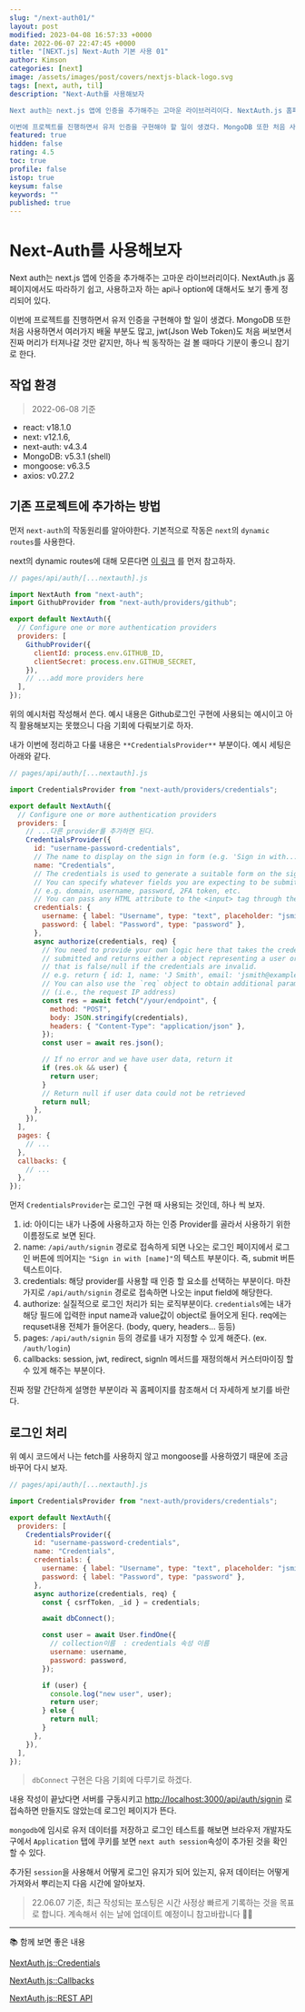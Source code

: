 ```yaml
---
slug: "/next-auth01/"
layout: post
modified: 2023-04-08 16:57:33 +0000
date: 2022-06-07 22:47:45 +0000
title: "[NEXT.js] Next-Auth 기본 사용 01"
author: Kimson
categories: [next]
image: /assets/images/post/covers/nextjs-black-logo.svg
tags: [next, auth, til]
description: "Next-Auth를 사용해보자

Next auth는 next.js 앱에 인증을 추가해주는 고마운 라이브러리이다. NextAuth.js 홈페이지에서도 따라하기 쉽고, 사용하고자 하는 api나 option에 대해서도 보기 좋게 정리되어 있다.

이번에 프로젝트를 진행하면서 유저 인증을 구현해야 할 일이 생겼다. MongoDB 또한 처음 사용하면서 여러가지 배울 부분도 많고, jwt(Json Web Token)도 처음 써보면서 진짜 머리가 터져나갈 것만 같지만, 하나 씩 동작하는 걸 볼 때마다 기분이 좋으니 참기로 한다."
featured: true
hidden: false
rating: 4.5
toc: true
profile: false
istop: true
keysum: false
keywords: ""
published: true
---
```


# Next-Auth를 사용해보자

Next auth는 next.js 앱에 인증을 추가해주는 고마운 라이브러리이다. NextAuth.js 홈페이지에서도 따라하기 쉽고, 사용하고자 하는 api나 option에 대해서도 보기 좋게 정리되어 있다.

이번에 프로젝트를 진행하면서 유저 인증을 구현해야 할 일이 생겼다. MongoDB 또한 처음 사용하면서 여러가지 배울 부분도 많고, jwt(Json Web Token)도 처음 써보면서 진짜 머리가 터져나갈 것만 같지만, 하나 씩 동작하는 걸 볼 때마다 기분이 좋으니 참기로 한다.

## 작업 환경

> 2022-06-08 기준

- react: v18.1.0
- next: v12.1.6,
- next-auth: v4.3.4
- MongoDB: v5.3.1 (shell)
- mongoose: v6.3.5
- axios: v0.27.2

## 기존 프로젝트에 추가하는 방법

먼저 `next-auth`의 작동원리를 알아야한다. 기본적으로 작동은 `next`의 `dynamic routes`를 사용한다.

next의 dynamic routes에 대해 모른다면 [이 링크](https://nextjs.org/docs/routing/dynamic-routes) 를 먼저 참고하자.

```jsx
// pages/api/auth/[...nextauth].js

import NextAuth from "next-auth";
import GithubProvider from "next-auth/providers/github";

export default NextAuth({
  // Configure one or more authentication providers
  providers: [
    GithubProvider({
      clientId: process.env.GITHUB_ID,
      clientSecret: process.env.GITHUB_SECRET,
    }),
    // ...add more providers here
  ],
});
```

위의 예시처럼 작성해서 쓴다. 예시 내용은 Github로그인 구현에 사용되는 예시이고 아직 활용해보지는 못했으니 다음 기회에 다뤄보기로 하자.

내가 이번에 정리하고 다룰 내용은 `**CredentialsProvider**` 부분이다. 예시 세팅은 아래와 같다.

```jsx
// pages/api/auth/[...nextauth].js

import CredentialsProvider from "next-auth/providers/credentials";

export default NextAuth({
  // Configure one or more authentication providers
  providers: [
    // ...다른 provider를 추가하면 된다.
    CredentialsProvider({
      id: "username-password-credentials",
      // The name to display on the sign in form (e.g. 'Sign in with...')
      name: "Credentials",
      // The credentials is used to generate a suitable form on the sign in page.
      // You can specify whatever fields you are expecting to be submitted.
      // e.g. domain, username, password, 2FA token, etc.
      // You can pass any HTML attribute to the <input> tag through the object.
      credentials: {
        username: { label: "Username", type: "text", placeholder: "jsmith" },
        password: { label: "Password", type: "password" },
      },
      async authorize(credentials, req) {
        // You need to provide your own logic here that takes the credentials
        // submitted and returns either a object representing a user or value
        // that is false/null if the credentials are invalid.
        // e.g. return { id: 1, name: 'J Smith', email: 'jsmith@example.com' }
        // You can also use the `req` object to obtain additional parameters
        // (i.e., the request IP address)
        const res = await fetch("/your/endpoint", {
          method: "POST",
          body: JSON.stringify(credentials),
          headers: { "Content-Type": "application/json" },
        });
        const user = await res.json();

        // If no error and we have user data, return it
        if (res.ok && user) {
          return user;
        }
        // Return null if user data could not be retrieved
        return null;
      },
    }),
  ],
  pages: {
    // ...
  },
  callbacks: {
    // ...
  },
});
```

먼저 `CredentialsProvider`는 로그인 구현 때 사용되는 것인데, 하나 씩 보자.

1. id: 아이디는 내가 나중에 사용하고자 하는 인증 Provider를 골라서 사용하기 위한 이름정도로 보면 된다.
2. name: `/api/auth/signin` 경로로 접속하게 되면 나오는 로그인 페이지에서 로그인 버튼에 띄어지는 `"Sign in with [name]"`의 텍스트 부분이다. 즉, submit 버튼 텍스트이다.
3. credentials: 해당 provider를 사용할 때 인증 할 요소를 선택하는 부분이다. 마찬가지로 `/api/auth/signin` 경로로 접속하면 나오는 input field에 해당한다.
4. authorize: 실질적으로 로그인 처리가 되는 로직부분이다. `credentials`에는 내가 해당 필드에 입력한 input name과 value값이 object로 들어오게 된다. req에는 requset내용 전체가 들어온다. (body, query, headers... 등등)
5. pages: `/api/auth/signin` 등의 경로를 내가 지정할 수 있게 해준다. (ex. `/auth/login`)
6. callbacks: session, jwt, redirect, signIn 메서드를 재정의해서 커스터마이징 할 수 있게 해주는 부분이다.

진짜 정말 간단하게 설명한 부분이라 꼭 홈페이지를 참조해서 더 자세하게 보기를 바란다.

## 로그인 처리

위 예시 코드에서 나는 fetch를 사용하지 않고 mongoose를 사용하였기 때문에 조금 바꾸어 다시 보자.

```jsx
// pages/api/auth/[...nextauth].js

import CredentialsProvider from "next-auth/providers/credentials";

export default NextAuth({
  providers: [
    CredentialsProvider({
      id: "username-password-credentials",
      name: "Credentials",
      credentials: {
        username: { label: "Username", type: "text", placeholder: "jsmith" },
        password: { label: "Password", type: "password" },
      },
      async authorize(credentials, req) {
        const { csrfToken, _id } = credentials;

        await dbConnect();

        const user = await User.findOne({
          // collection이름  : credentials 속성 이름
          username: username,
          password: password,
        });

        if (user) {
          console.log("new user", user);
          return user;
        } else {
          return null;
        }
      },
    }),
  ],
});
```

> `dbConnect` 구현은 다음 기회에 다루기로 하겠다.

내용 작성이 끝났다면 서버를 구동시키고 [http://localhost:3000/api/auth/signin](http://localhost:3000/api/auth/signin) 로 접속하면 만들지도 않았는데 로그인 페이지가 뜬다.

`mongodb`에 임시로 유저 데이터를 저장하고 로그인 테스트를 해보면 브라우저 개발자도구에서 `Application` 탭에 쿠키를 보면 `next auth session`속성이 추가된 것을 확인 할 수 있다.

추가된 `session`을 사용해서 어떻게 로그인 유지가 되어 있는지, 유저 데이터는 어떻게 가져와서 뿌리는지 다음 시간에 알아보자.

> 22.06.07 기준, 최근 작성되는 포스팅은 시간 사정상 빠르게 기록하는 것을 목표로 합니다. 계속해서 쉬는 날에 업데이트 예정이니 참고바랍니다 🙇‍♂️

---

📚 함께 보면 좋은 내용

[NextAuth.js::Credentials](https://next-auth.js.org/configuration/providers/credentials)

[NextAuth.js::Callbacks](https://next-auth.js.org/configuration/callbacks)

[NextAuth.js::REST API](https://next-auth.js.org/getting-started/rest-api)
